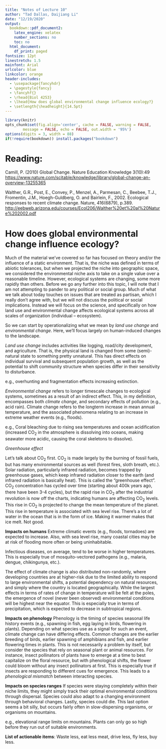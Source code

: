 ```yaml
---
title: "Notes of Lecture 10"
author: "Tad Dallas, Daijiang Li"
date: "12/19/2020"
output:
  bookdown::pdf_document2: 
    latex_engine: xelatex
    number_sections: no
    toc: no
  html_document:
    df_print: paged
fontsize: 12pt
linestretch: 1.5
mainfont: Arial
urlcolor: blue
linkcolor: orange
header-includes:
  - \usepackage{fancyhdr}
  - \pagestyle{fancy}
  - \fancyhf{}
  - \rhead{Biol 4253}
  - \lhead{How does global environmental change influence ecology?}
  - \setlength{\headheight}{14.5pt}
---
```


```r
library(knitr)
opts_chunk$set(fig.align='center', cache = FALSE, warning = FALSE,
        message = FALSE, echo = FALSE, out.width = '95%')
options(digits = 3, width = 88)
if(!require(bookdown)) install.packages("bookdown")
```

\thispagestyle{fancy}

# Reading:

Camill, P. (2010) Global Change. Nature Education Knowledge 3(10):49 
<https://www.nature.com/scitable/knowledge/library/global-change-an-overview-13255365>

Walther, G.R., Post, E., Convey, P., Menzel, A., Parmesan, C., Beebee, T.J., Fromentin, J.M., Hoegh-Guldberg, O. and Bairlein, F., 2002. Ecological responses to recent climate change. Nature, 416(6879), p.389. <http://eebweb.arizona.edu/courses/Ecol206/Walther%20et%20al%20Nature%202002.pdf>


# How does global environmental change influence ecology?

Much of the material we've covered so far has focused on theory and/or the influence of a static environment. That is, the niche was defined in terms of abiotic tolerances, but when we projected the niche into geographic space, we considered the environmental niche axis to take on a single value over a reasonable timeline. However, ecological systems are changing, some more rapidly than others. Before we go any further into this topic, I will note that I am not attempting to pander to any political or social group. Much of what we talk about today touches on issues that are treated as partisan, which I really don't agree with, but we will not discuss the political or social implications. Instead we will focus on the science, and specifically on how land use and environmental change affects ecological systems across all scales of organization (individual -- ecosystem). 

So we can start by operationalizing what we mean by _land use change_ and _environmental change_. Here, we'll focus largely on human-induced changes to the landscape. 

_Land use change_ includes activities like logging, road/city development, and agriculture. That is, the physical land is changed from some (semi)-natural state to something pretty unnatural. This has direct effects on individual survival and subsequent population growth, as well as the potential to shift community structure when species differ in their sensitivity to disturbance. 

e.g., overhunting and fragmentation effects increasing extinction. 

_Environmental change_ refers to longer timescale changes to ecological systems, sometimes as a result of an indirect effect. This, in my definition, encompasses both _climate change_, and secondary effects of pollution (e.g., acid rain). Climate change refers to the longterm increase in mean annual temperature, and the associated phenomena relating to an increase in extreme weather events (e.g., floods).

e.g., Coral bleaching due to rising sea temperatures and ocean acidification (increased CO~2~ in the atmosphere is dissolving into oceans, making seawater more acidic, causing the coral skeletons to dissolve). 


_Greenhouse effect_ 

Let's talk about CO~2~ first. CO~2~ is made largely by the burning of fossil fuels, but has many environmental sources as well (forest fires, sloth breath, etc.). Solar radiation, particularly infrared radiation, becomes trapped by greenhouse gases, which keep infrared radiation closer to the earth (and infrared radiation is basically heat). This is called the "greenhouse effect". CO~2~ concentration has cycled over time (starting about 400k years ago, there have been 3-4 cycles), but the rapid rise in CO~2~ after the industrial revolution is now off the charts, indicating humans are affecting CO~2~ levels. This rise in CO~2~ is projected to change the mean temperature of the planet. This rise in temperature is associated with sea level rise. There's a lot of water in the ocean that is in the form of ice. Making it warmer makes that ice melt. Not good. 

**Impacts on humans** Extreme climatic events (e.g., floods, tornadoes) are expected to increase. Also, with sea level rise, many coastal cities may be at risk of flooding more often or being uninhabitable. 

Infectious diseases, on average, tend to be worse in higher temperatures. This is especially true of mosquito-vectored pathogens (e.g., malaria, dengue, chikingunya, etc.). 

The effect of climate change is also distributed non-randomly, where developing countries are at higher-risk due to the limited ability to respond to large environmental shifts, a potential dependency on natural resources, and simply where the country is located geographically. While the largest effects in terms of rates of change in temperature will be felt at the poles, the emergence of novel (never been observed) environmental conditions will be highest near the equator. This is especially true in terms of precipitation, which is expected to decrease in subtropical regions. 

**Impacts on phenology** Phenology is the timing of species seasonal life history events (e.g., spawning in fish, egg laying in birds, flowering in plants). Depending on what species use as a signal for such an event, climate change can have differing effects. Common changes are the earlier breeding of birds, earlier spawning of amphibians and fish, and earlier flowering times in plants. This is not necessarily a problem by itself, but consider the species that rely on seasonal plant or animal resources. For instance, insect pollinators of plants have to emerge at a time to best capitalize on the floral resource, but with phenological shifts, the flower could bloom without any insect pollinators at first. This is especially true if insects are responding to different cues for emergence. This leads to a _phenological mismatch_ between interacting species. 

**Impacts on species ranges** If species were staying completely within their niche limits, they might simply track their optimal environmental conditions through dispersal. Species could also adapt to a changing environment through behavioral changes. Lastly, species could die. This last option seems a bit silly, but occurs fairly often in slow-dispersing organisms, or organisms on mountains. 

e.g., elevational range limits on mountains. Plants can only go so high before they run out of suitable environments. 

**List of actionable items**: Waste less, eat less meat, drive less, fly less, buy less. 
